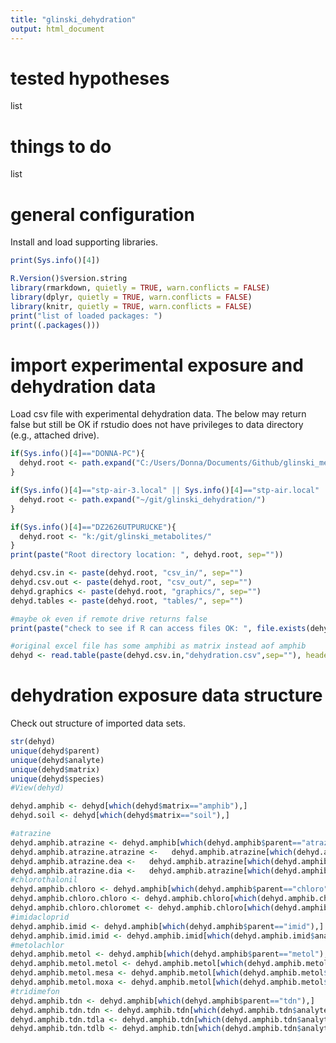 ```yaml
---
title: "glinski_dehydration"
output: html_document
---
```

tested hypotheses
============
list

things to do
============
list

general configuration
=====================
Install and load supporting libraries.
```r
print(Sys.info()[4])

R.Version()$version.string
library(rmarkdown, quietly = TRUE, warn.conflicts = FALSE)
library(dplyr, quietly = TRUE, warn.conflicts = FALSE)
library(knitr, quietly = TRUE, warn.conflicts = FALSE)
print("list of loaded packages: ")
print((.packages()))
```

import experimental exposure and dehydration data
=================================
Load csv file with experimental dehydration data. The below may return false but still be OK if rstudio does not have privileges to data directory (e.g., attached drive).

```r
if(Sys.info()[4]=="DONNA-PC"){
  dehyd.root <- path.expand("C:/Users/Donna/Documents/Github/glinski_metabolites/")
}

if(Sys.info()[4]=="stp-air-3.local" || Sys.info()[4]=="stp-air.local" || Sys.info()[4]=="stp-air"){
  dehyd.root <- path.expand("~/git/glinski_dehydration/")
}

if(Sys.info()[4]=="DZ2626UTPURUCKE"){
  dehyd.root <- "k:/git/glinski_metabolites/"
}
print(paste("Root directory location: ", dehyd.root, sep=""))

dehyd.csv.in <- paste(dehyd.root, "csv_in/", sep="")
dehyd.csv.out <- paste(dehyd.root, "csv_out/", sep="")
dehyd.graphics <- paste(dehyd.root, "graphics/", sep="")
dehyd.tables <- paste(dehyd.root, "tables/", sep="")

#maybe ok even if remote drive returns false
print(paste("check to see if R can access files OK: ", file.exists(dehyd.csv.in), sep = ""))

#original excel file has some amphibi as matrix instead aof amphib
dehyd <- read.table(paste(dehyd.csv.in,"dehydration.csv",sep=""), header = TRUE, sep = ",")
```

dehydration exposure data structure
====================================
Check out structure of imported data sets. 

```r
str(dehyd)
unique(dehyd$parent)
unique(dehyd$analyte)
unique(dehyd$matrix)
unique(dehyd$species)
#View(dehyd)

dehyd.amphib <- dehyd[which(dehyd$matrix=="amphib"),]
dehyd.soil <- dehyd[which(dehyd$matrix=="soil"),]

#atrazine
dehyd.amphib.atrazine <- dehyd.amphib[which(dehyd.amphib$parent=="atrazine"),]
dehyd.amphib.atrazine.atrazine <-   dehyd.amphib.atrazine[which(dehyd.amphib.atrazine$analyte=="atrazine"),]
dehyd.amphib.atrazine.dea <-   dehyd.amphib.atrazine[which(dehyd.amphib.atrazine$analyte=="dea"),]
dehyd.amphib.atrazine.dia <-   dehyd.amphib.atrazine[which(dehyd.amphib.atrazine$analyte=="dia"),]
#chlorothalonil
dehyd.amphib.chloro <- dehyd.amphib[which(dehyd.amphib$parent=="chloro"),]
dehyd.amphib.chloro.chloro <- dehyd.amphib.chloro[which(dehyd.amphib.chloro$analyte=="chloro"),]
dehyd.amphib.chloro.chloromet <- dehyd.amphib.chloro[which(dehyd.amphib.chloro$analyte=="chloromet"),]
#imidacloprid
dehyd.amphib.imid <- dehyd.amphib[which(dehyd.amphib$parent=="imid"),]
dehyd.amphib.imid.imid <- dehyd.amphib.imid[which(dehyd.amphib.imid$analyte=="imid"),]
#metolachlor
dehyd.amphib.metol <- dehyd.amphib[which(dehyd.amphib$parent=="metol"),]
dehyd.amphib.metol.metol <- dehyd.amphib.metol[which(dehyd.amphib.metol$analyte=="metol"),]
dehyd.amphib.metol.mesa <- dehyd.amphib.metol[which(dehyd.amphib.metol$analyte=="mesa"),]
dehyd.amphib.metol.moxa <- dehyd.amphib.metol[which(dehyd.amphib.metol$analyte=="moxa"),]
#tridimefon
dehyd.amphib.tdn <- dehyd.amphib[which(dehyd.amphib$parent=="tdn"),]
dehyd.amphib.tdn.tdn <- dehyd.amphib.tdn[which(dehyd.amphib.tdn$analyte=="tdn"),]
dehyd.amphib.tdn.tdla <- dehyd.amphib.tdn[which(dehyd.amphib.tdn$analyte=="tdla"),]
dehyd.amphib.tdn.tdlb <- dehyd.amphib.tdn[which(dehyd.amphib.tdn$analyte=="tdlb"),]
```

